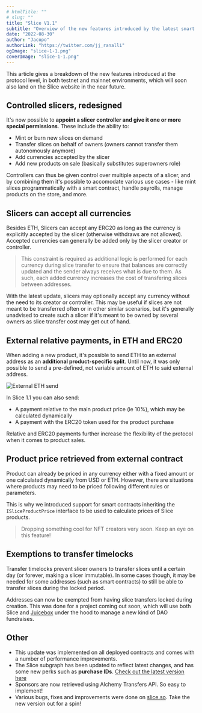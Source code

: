 ```yaml
---
# htmlTitle: ""
# slug: ""
title: "Slice V1.1"
subtitle: "Overview of the new features introduced by the latest smart contracts"
date: "2022-08-30"
author: "Jacopo"
authorLink: "https://twitter.com/jj_ranalli"
ogImage: "slice-1-1.png"
coverImage: "slice-1-1.png"
---
```


This article gives a breakdown of the new features introduced at the protocol level, in both testnet and mainnet environments, which will soon also land on the Slice website in the near future.

## Controlled slicers, redesigned

It's now possible to **appoint a slicer controller and give it one or more special permissions**. These include the ability to:

- Mint or burn new slices on demand
- Transfer slices on behalf of owners (owners cannot transfer them autonomously anymore)
- Add currencies accepted by the slicer
- Add new products on sale (basically substitutes superowners role)

Controllers can thus be given control over multiple aspects of a slicer, and by combining them it's possible to accomodate various use cases - like mint slices programmatically with a smart contract, handle payrolls, manage products on the store, and more.

## Slicers can accept all currencies

Besides ETH, Slicers can accept any ERC20 as long as the currency is explicitly accepted by the slicer (otherwise withdraws are not allowed). Accepted currencies can generally be added only by the slicer creator or controller.

> This constraint is required as additional logic is performed for each currency during slice transfer to ensure that balances are correctly updated and the sender always receives what is due to them. As such, each added currency increases the cost of transfering slices between addresses.

With the latest update, slicers may optionally accept any currency without the need to its creator or controller. This may be useful if slices are not meant to be transferred often or in other similar scenarios, but it's generally unadvised to create such a slicer if it's meant to be owned by several owners as slice transfer cost may get out of hand.

## External relative payments, in ETH and ERC20

When adding a new product, it's possible to send ETH to an external address as an **additional product-specific split**. Until now, it was only possible to send a pre-defined, not variable amount of ETH to said external address.

![External ETH send](https://slice.so/blog/slice-1-1-1.png)

In Slice 1.1 you can also send:

- A payment relative to the main product price (ie 10%), which may be calculated dynamically
- A payment with the ERC20 token used for the product purchase

Relative and ERC20 payments further increase the flexibility of the protocol when it comes to product sales.

## Product price retrieved from external contract

Product can already be priced in any currency either with a fixed amount or one calculated dynamically from USD or ETH. However, there are situations where products may need to be priced following different rules or parameters.

This is why we introduced support for smart contracts inheriting the `ISliceProductPrice` interface to be used to calculate prices of Slice products.

> Dropping something cool for NFT creators very soon. Keep an eye on this feature!

## Exemptions to transfer timelocks

Transfer timelocks prevent slicer owners to transfer slices until a certain day (or forever, making a slicer immutable). In some cases though, it may be needed for some addresses (such as smart contracts) to still be able to transfer slices during the locked period.

Addresses can now be exempted from having slice transfers locked during creation. This was done for a project coming out soon, which will use both Slice and [Juicebox](https://juicebox.money) under the hood to manage a new kind of DAO fundraises.

## Other

- This update was implemented on all deployed contracts and comes with a number of performance improvements.
- The Slice subgraph has been updated to reflect latest changes, and has some new perks such as **purchase IDs**. [Check out the latest version here](https://github.com/slice-so/subgraph)
- Sponsors are now retrieved using Alchemy Transfers API. So easy to implement!
- Various bugs, fixes and improvements were done on [slice.so](https://slice.so). Take the new version out for a spin!
